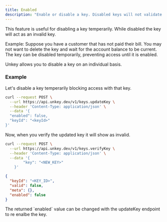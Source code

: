 ```yaml
---
title: Enabled
description: "Enable or disable a key. Disabled keys will not validate."
---
```


This feature is useful for disabling a key temperarily. While disabled the key will act as an invalid key. 

Example:
Suppose you have a customer that has not paid their bill. You may not want to delete the key and wait for the account balance to be current. The key can be disabled temporarily, preventing access until it is enabled.

Unkey allows you to disable a key on an individual basis. 

### Example

Let's disable a key temperarily blocking access with that key. 

```bash
curl --request POST \
  --url https://api.unkey.dev/v1/keys.updateKey \
  --header 'Content-Type: application/json' \
  --data '{
  "enabled": false,
  "keyId": "<keyId>"
}'
```

Now, when you verify the updated key it will show as invalid.

```bash
curl --request POST \
  --url https://api.unkey.dev/v1/keys.verifyKey \
  --header 'Content-Type: application/json' \
  --data '{
		"key": "<NEW_KEY>"
	}'
```


```json
{
  "keyId": "<KEY_ID>",
  "valid": false,
  "meta": {},
  "enabled": false
}
```

<Note>
  The returned `enabled` value can be changed with the updateKey endpoint to re enalbe the key. 
</Note>
